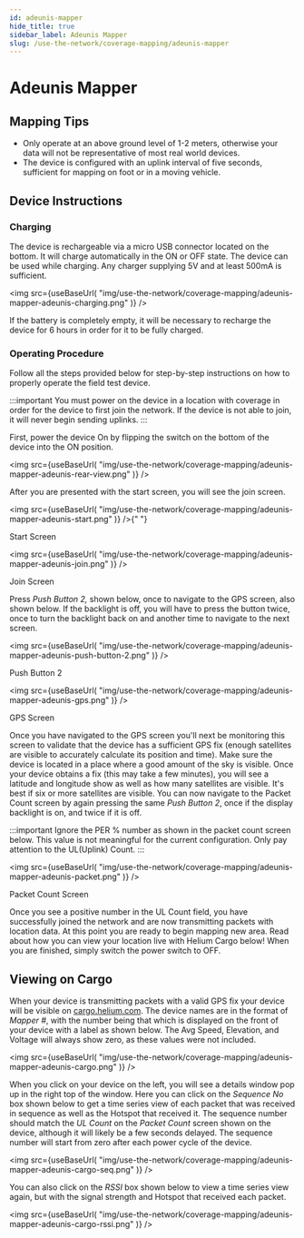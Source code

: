 ```yaml
---
id: adeunis-mapper
hide_title: true
sidebar_label: Adeunis Mapper
slug: /use-the-network/coverage-mapping/adeunis-mapper
---
```



# Adeunis Mapper

## Mapping Tips

- Only operate at an above ground level of 1-2 meters, otherwise your data will
  not be representative of most real world devices.
- The device is configured with an uplink interval of five seconds, sufficient
  for mapping on foot or in a moving vehicle.

## Device Instructions

### Charging

The device is rechargeable via a micro USB connector located on the bottom. It
will charge automatically in the ON or OFF state. The device can be used while
charging. Any charger supplying 5V and at least 500mA is sufficient.

<img
  src={useBaseUrl(
    "img/use-the-network/coverage-mapping/adeunis-mapper-adeunis-charging.png"
  )}
/>

If the battery is completely empty, it will be necessary to recharge the device
for 6 hours in order for it to be fully charged.

### Operating Procedure

Follow all the steps provided below for step-by-step instructions on how to
properly operate the field test device.

:::important
 You must power on the device in a location with coverage in order
for the device to first join the network. If the device is not able to join, it
will never begin sending uplinks. 
:::

First, power the device On by flipping the switch on the bottom of the device
into the ON position.

<img
  src={useBaseUrl(
    "img/use-the-network/coverage-mapping/adeunis-mapper-adeunis-rear-view.png"
  )}
/>

After you are presented with the start screen, you will see the join screen.

<img
  src={useBaseUrl(
    "img/use-the-network/coverage-mapping/adeunis-mapper-adeunis-start.png"
  )}
/>{" "}

Start Screen

<img
  src={useBaseUrl(
    "img/use-the-network/coverage-mapping/adeunis-mapper-adeunis-join.png"
  )}
/>

Join Screen

Press _Push Button 2,_ shown below, once to navigate to the GPS screen, also
shown below. If the backlight is off, you will have to press the button twice,
once to turn the backlight back on and another time to navigate to the next
screen.

<img
  src={useBaseUrl(
    "img/use-the-network/coverage-mapping/adeunis-mapper-adeunis-push-button-2.png"
  )}
/>

Push Button 2

<img
  src={useBaseUrl(
    "img/use-the-network/coverage-mapping/adeunis-mapper-adeunis-gps.png"
  )}
/>

GPS Screen

Once you have navigated to the GPS screen you'll next be monitoring this screen
to validate that the device has a sufficient GPS fix (enough satellites are
visible to accurately calculate its position and time). Make sure the device is
located in a place where a good amount of the sky is visible. Once your device
obtains a fix (this may take a few minutes), you will see a latitude and
longitude show as well as how many satellites are visible. It's best if six or
more satellites are visible. You can now navigate to the Packet Count screen by
again pressing the same _Push Button 2_, once if the display backlight is on,
and twice if it is off.

:::important
Ignore the PER % number as shown in the packet count screen below.
This value is not meaningful for the current configuration. Only pay attention
to the UL\(Uplink\) Count. 
:::

<img
  src={useBaseUrl(
    "img/use-the-network/coverage-mapping/adeunis-mapper-adeunis-packet.png"
  )}
/>

Packet Count Screen

Once you see a positive number in the UL Count field, you have successfully
joined the network and are now transmitting packets with location data. At this
point you are ready to begin mapping new area. Read about how you can view your
location live with Helium Cargo below! When you are finished, simply switch the
power switch to OFF.

## Viewing on Cargo

When your device is transmitting packets with a valid GPS fix your device will
be visible on [cargo.helium.com](https://cargo.helium.com/). The device names
are in the format of _Mapper \#_, with the number being that which is displayed
on the front of your device with a label as shown below. The Avg Speed,
Elevation, and Voltage will always show zero, as these values were not included.

<img
  src={useBaseUrl(
    "img/use-the-network/coverage-mapping/adeunis-mapper-adeunis-cargo.png"
  )}
/>

When you click on your device on the left, you will see a details window pop up
in the right top of the window. Here you can click on the _Sequence No_ box
shown below to get a time series view of each packet that was received in
sequence as well as the Hotspot that received it. The sequence number should
match the _UL Count_ on the _Packet Count_ screen shown on the device, although
it will likely be a few seconds delayed. The sequence number will start from
zero after each power cycle of the device.

<img
  src={useBaseUrl(
    "img/use-the-network/coverage-mapping/adeunis-mapper-adeunis-cargo-seq.png"
  )}
/>

You can also click on the _RSSI_ box shown below to view a time series view
again, but with the signal strength and Hotspot that received each packet.

<img
  src={useBaseUrl(
    "img/use-the-network/coverage-mapping/adeunis-mapper-adeunis-cargo-rssi.png"
  )}
/>
